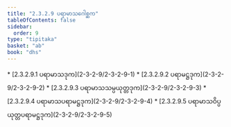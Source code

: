 ```yaml
---
title: "2.3.2.9 ပရာမာသဂေါစ္ဆက"
tableOfContents: false
sidebar:
  order: 9
type: "tipitaka"
basket: "ab"
book: "dhs"
---
```



<DynamicBreadcrumb />



<TableOfContents book="dhs" section="2.3.2.9">
* [2.3.2.9.1 ပရာမာသဒုက](2-3-2-9/2-3-2-9-1)
* [2.3.2.9.2 ပရာမဋ္ဌဒုက](2-3-2-9/2-3-2-9-2)
* [2.3.2.9.3 ပရာမာသသမ္ပယုတ္တဒုက](2-3-2-9/2-3-2-9-3)
* [2.3.2.9.4 ပရာမာသပရာမဋ္ဌဒုက](2-3-2-9/2-3-2-9-4)
* [2.3.2.9.5 ပရာမာသဝိပ္ပယုတ္တပရာမဋ္ဌဒုက](2-3-2-9/2-3-2-9-5)
</TableOfContents>